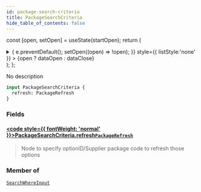 ```yaml
---
id: package-search-criteria
title: PackageSearchCriteria
hide_table_of_contents: false
---
```






const [open, setOpen] = useState(startOpen);
return (
<details {...(open ? { open: true } : {})} className="details" style={{ border:'none', boxShadow:'none', background:'var(--ifm-background-color)' }}>
<summary
onClick={(e) => {
e.preventDefault();
setOpen((open) => !open);
}}
style={{ listStyle:'none' }} >
{open ? dataOpen : dataClose}
</summary>
{open && children}
</details>
);
};

No description

```graphql
input PackageSearchCriteria {
  refresh: PackageRefresh
}
```

### Fields

#### [<code style={{ fontWeight: 'normal' }}>PackageSearchCriteria.<b>refresh</b></code>](#)<Bullet />[`PackageRefresh`](/api/inputs/package-refresh) <Badge class="badge badge--secondary" text="input"/>

> Node to specify optionID/Supplier package code to refresh those options

### Member of

[`SearchWhereInput`](/api/inputs/search-where-input) <Badge class="badge badge--secondary" text="input"/>
